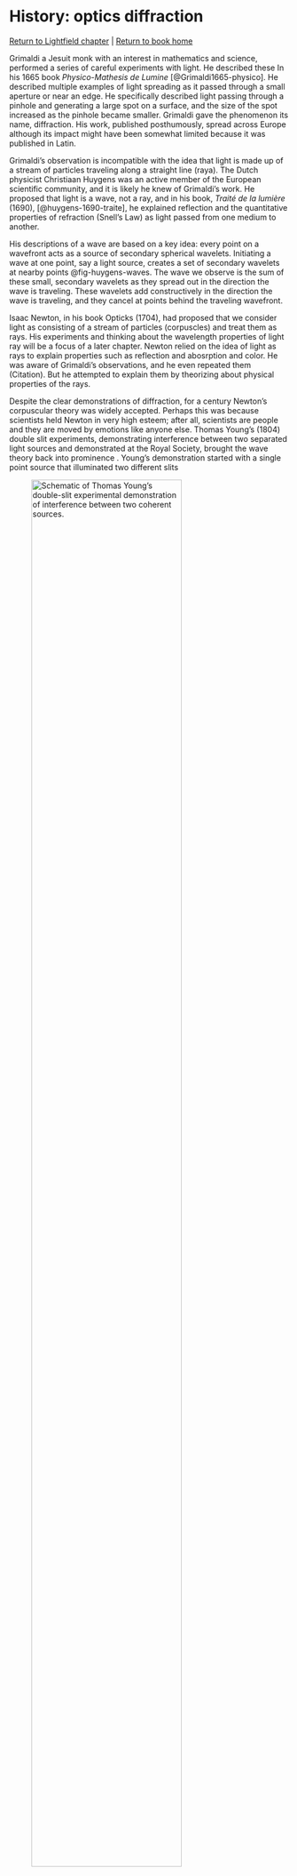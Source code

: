 # History: optics diffraction {#sec-history-diffraction .unnumbered}

[Return to Lightfield chapter](../chapters/lightfields.html) \| [Return to book home](../index.html)

Grimaldi a Jesuit monk with an interest in mathematics and science, performed a series of careful experiments with light. He described these In his 1665 book *Physico-Mathesis de Lumine* [@Grimaldi1665-physico]. He described multiple examples of light spreading as it passed through a small aperture or near an edge. He specifically described light passing through a pinhole and generating a large spot on a surface, and the size of the spot increased as the pinhole became smaller. Grimaldi gave the phenomenon its name, diffraction. His work, published posthumously, spread across Europe although its impact might have been somewhat limited because it was published in Latin.

Grimaldi's observation is incompatible with the idea that light is made up of a stream of particles traveling along a straight line (raya). The Dutch physicist Christiaan Huygens was an active member of the European scientific community, and it is likely he knew of Grimaldi's work. He proposed that light is a wave, not a ray, and in his book, *Traité de la lumière* (1690), [@huygens-1690-traite], he explained reflection and the quantitative properties of refraction (Snell's Law) as light passed from one medium to another.

His descriptions of a wave are based on a key idea: every point on a wavefront acts as a source of secondary spherical wavelets. Initiating a wave at one point, say a light source, creates a set of secondary wavelets at nearby points @fig-huygens-waves. The wave we observe is the sum of these small, secondary wavelets as they spread out in the direction the wave is traveling. These wavelets add constructively in the direction the wave is traveling, and they cancel at points behind the traveling wavefront.

Isaac Newton, in his book Opticks (1704), had proposed that we consider light as consisting of a stream of particles (corpuscles) and treat them as rays. His experiments and thinking about the wavelength properties of light ray will be a focus of a later chapter. Newton relied on the idea of light as rays to explain properties such as reflection and abosrption and color. He was aware of Grimaldi's observations, and he even repeated them (Citation). But he attempted to explain them by theorizing about physical properties of the rays.

Despite the clear demonstrations of diffraction, for a century Newton's corpuscular theory was widely accepted. Perhaps this was because scientists held Newton in very high esteem; after all, scientists are people and they are moved by emotions like anyone else. Thomas Young's (1804) double slit experiments, demonstrating interference between two separated light sources and demonstrated at the Royal Society, brought the wave theory back into prominence . Young's demonstration started with a single point source that illuminated two different slits

![Schematic of Thomas Young's double-slit experimental demonstration of interference between two coherent sources.](/images/lightfields/01-young-interference-0.png){#fig-young-doubleslit fig-align="center" width="80%"}

Because the two slits are illuminated by a common source, the wave theory would suggest that their wavefronts are coherent (in synchrony) with one another. The corpuscular theory, in contrast, would simply suggest that their are different particles headed to the two slits with no particular connection.

Young measured the image formed by the two slits, and he showed that it had a distinct spatial structure of light and dark bands. We can understand these bands as arising from the spatial summation of the coherent waves arising from the two slits. He understood this well, and the wave concept is illustrated in his original publication for the Royal Society.

As one might expect in science, there was resistance to the shift. It was the work of August Fresnel who provided a mathematical foundation for explaining Huygens' principle as well as additional experimental evidence (see Jenkins and White discussion on this point). Accepting the idea that light was a wave paved the way for Maxwell's unified theory of light, electric fields, and magnetic fields expressed in his famous equations describing the electromagnetic spectrum. These concepts and equations are the foundation of much physics and engineering. For more of the history, which is wonderful, click here.

Hindsight is much clearer than foresight, and in a way it is surprising that the wave theory was ignored for so long. Consider the simple experiment illustrated in Figure \autoref{fig:rays-waves}. The image shows a collimated source, perhaps created by a point source at some distance from a pinhole. According to the Newton's corpuscular theory (rays), a person standing to the side would not see the light: the rays would continue straight and none would arrive to the viewer's eyes (panel A). Yet a simple experiment reveals that the the pinhole light can be seen from the side, or indeed from many positions. The light emerging from the pinhole must be spreading in many directions (panel B). The pinhole reveals 'secondary wave source', just as Huygens theory said.

Ray tracing is a useful computer graphics for making images, and in some conditions when the aperture is large and a lens is inserted, the role of diffraction may not be a big factor. But for these small entrance pupils diffraction is a large effect.

The thin lens, thick lens and all that into Chapter 02 Optics. \## Diffraction: the phenomenon


There will be a historical discussion of Young, Huygens and Fresnel. And the business about the Poisson spot, I think, too. Formula. Lord Airy.

Here is a [ChatGPT discussion of the history](https://chatgpt.com/share/670e99a8-bd14-8002-bf46-3e23b748f868)

[More history in a ChatGPT, much copied below.](https://chatgpt.com/c/67098b1d-ae24-8002-be3d-d55f2bc87045)

Light, like all electromagnetic waves, can interfere and spread when its path is restricted by physical boundaries.

Formally, diffraction can be described using the Huygens-Fresnel principle, which treats every point on a wavefront as a secondary source of spherical wavelets. As these wavelets propagate, they interfere with each other, producing the characteristic diffraction patterns. Diffraction is significant when the size of the aperture or obstacle is on the order of the wavelength of the light. The phenomenon is typically divided into Fresnel diffraction (near-field diffraction) and Fraunhofer diffraction (far-field diffraction), depending on the distance between the aperture and the observation point.

Diffraction is fundamental in engineering applications, especially in designing optical systems. It defines the diffraction limit of resolution in imaging systems, such as cameras and microscopes, and is exploited in technologies like diffraction gratings, which are used for spectral analysis by dispersing light based on wavelength. Understanding and managing diffraction effects is crucial in fields like telecommunications, laser optics, and antenna design.

The evolution of the understanding of light from a particle-based model to a wave-based model is a fascinating story that spans several centuries. Here’s a brief history highlighting key contributors like Newton, Young, Huygens, and Fresnel:

### Isaac Newton (1642–1727)

In the 17th century, Isaac Newton advocated the corpuscular theory of light, proposing that light consisted of tiny particles or "corpuscles." He based this theory on observations such as the rectilinear propagation of light (light traveling in straight lines) and phenomena like reflection and refraction. Newton's reputation and the success of his mathematical laws of motion helped make the particle theory dominant during his time.

### Christiaan Huygens (1629–1695)

Around the same period, Dutch physicist Christiaan Huygens proposed a wave theory of light in 1678, which he detailed in his book Traité de la lumière (1690). Huygens suggested that light behaves as a wave, explaining reflection and refraction through what is now known as Huygens' Principle. This principle posits that every point on a wavefront acts as a source of secondary wavelets, and the new wavefront is the envelope of these wavelets. However, because Newton's corpuscular theory was more widely accepted, Huygens' wave theory was largely overlooked.

### Thomas Young (1773–1829)

In 1801, English polymath Thomas Young conducted the famous double-slit experiment, which strongly supported the wave theory of light. In this experiment, light passing through two closely spaced slits produced an interference pattern of bright and dark fringes on a screen. This phenomenon could not be explained by the particle theory but was easily explained by the superposition of waves—light waves from each slit interfered constructively (producing bright fringes) or destructively (producing dark fringes).

Young's experiment was a major blow to the particle theory and revived interest in Huygens' wave theory.

### Augustin-Jean Fresnel (1788–1827)

Building on Huygens’ and Young’s work, French physicist Augustin-Jean Fresnel developed a comprehensive mathematical wave theory of light in the early 19th century. Fresnel provided a detailed analysis of wave interference, diffraction, and polarization, showing how light behaves as a transverse wave (with vibrations perpendicular to the direction of propagation). His work resolved many of the remaining questions about the behavior of light and solidified the wave theory as the dominant model.

One of Fresnel's key achievements was explaining the phenomenon of diffraction, especially with his use of Fresnel integrals to predict how light waves bend around obstacles. Fresnel’s work, combined with the empirical success of his wave-based predictions, definitively displaced Newton’s particle theory.

The story of Fresnel, Poisson, and the so-called Poisson's spot (or the Arago spot) is a famous and ironic episode in the history of physics, illustrating the power of scientific prediction and experimental validation.

## Background: Fresnel’s Wave Theory of Light

In the early 19th century, Augustin-Jean Fresnel was developing and advocating a comprehensive wave theory of light. Fresnel's work built on the wave theory of Christiaan Huygens and the interference experiments of Thomas Young. However, Fresnel faced stiff opposition from proponents of the particle theory of light, which was still widely accepted due to Newton’s authority.

In 1818, Fresnel submitted a paper on light diffraction to a competition held by the French Academy of Sciences. His theory relied on light behaving as a wave, and it successfully explained how light bends around obstacles and interferes to produce diffraction patterns. Among the judges reviewing his theory was Siméon Denis Poisson, a prominent French physicist and a strong supporter of the particle theory of light.

### Poisson’s Challenge

Poisson sought to disprove Fresnel’s wave theory by identifying what he thought was an absurd consequence of it. Using Fresnel’s mathematical model, Poisson calculated the behavior of light when it encounters a small circular object, such as a disk, blocking its path.

According to Fresnel's wave theory, light waves would bend around the edges of the disk and interfere constructively at the center of the shadow. Poisson pointed out that Fresnel’s theory predicted a bright spot at the very center of the shadow cast by the disk, where one would intuitively expect complete darkness. To Poisson, this seemed so absurd and counterintuitive that he believed it demonstrated the inadequacy of the wave theory of light.

### The Experiment by Arago

However, another judge on the committee, the physicist François Arago, took Poisson's prediction as a challenge to be tested experimentally, rather than dismissing it outright. Arago set up an experiment to observe the shadow cast by a small opaque disk with a distant point source of light.

To Poisson’s surprise, a bright spot did indeed appear at the center of the shadow, just as Fresnel’s wave theory predicted. This bright spot became known as the Poisson spot (sometimes called the Arago spot in honor of Arago’s experimental confirmation).

The observation of Poisson’s spot was a significant vindication of Fresnel’s wave theory of light. It not only confirmed a counterintuitive prediction of the theory but also dealt a blow to the corpuscular (particle) theory of light, which could not explain the phenomenon.

This episode was crucial in solidifying the wave theory of light in the scientific community. Fresnel's work, along with Arago’s experiment, helped shift the consensus away from Newton’s particle theory and towards the wave theory, which was later expanded upon by the electromagnetic theory of light by James Clerk Maxwell in the mid-19th century.

### James Clerk Maxwell (1831–1879)

The understanding of light as a wave reached a new height with the work of Scottish physicist James Clerk Maxwell. In the 1860s, Maxwell formulated the electromagnetic theory of light, showing that light is an electromagnetic wave composed of oscillating electric and magnetic fields. This unified light with the broader field of electromagnetism and explained why light propagates as a wave, further cementing the wave theory in physics.

### The Particle-Wave Duality (20th century)

Despite the triumph of the wave theory in the 19th century, the advent of quantum mechanics in the early 20th century revealed that light exhibits both wave-like and particle-like properties. Albert Einstein’s explanation of the photoelectric effect in 1905 showed that light also behaves as discrete packets of energy called photons, leading to the modern understanding of wave-particle duality.

https://chatgpt.com/share/670e99a8-bd14-8002-bf46-3e23b748f868

Huygens' principle indeed states that every point on a wavefront acts as a source of secondary spherical wavelets, and the new wavefront is the envelope of these wavelets. These secondary waves propagate in all directions, not just in the forward direction. However, the resulting wavefront that we observe is usually the forward-propagating part because of the constructive interference in the forward direction.

To clarify:

Huygens' Principle: Each point on a wavefront acts as a source of secondary spherical wavelets. These wavelets spread out in all directions (including backward), but typically, we only consider the forward-moving wavefront when calculating how waves propagate. Fresnel's Contribution: Fresnel extended Huygens' idea by incorporating interference. He showed that wavelets from different points can interfere constructively in the forward direction and destructively in other directions (such as backward), which is why the backward propagation is generally not observed.

In summary, while the secondary waves propagate in all directions (including backward), due to interference effects, only the forward-moving wavefront is usually significant.

Yes, the key to understanding why the backward-propagating waves interfere destructively lies in the nature of wave interference and the contributions of secondary wavelets over time.

When considering a plane wave:

Secondary waves in all directions: Each point on the wavefront emits secondary spherical wavelets, which propagate in all directions, including backward. However, the forward-propagating secondary wavelets interfere constructively to form the next forward-moving wavefront. Destructive interference behind the wave: Behind the wavefront, the contributions from the secondary wavelets interfere destructively. This happens because, in the backward direction, the phases of these wavelets do not align as perfectly as they do in the forward direction. Each secondary wavelet is emitted at a different point in space and time, so the waves that propagate backward are out of phase with each other and tend to cancel out. Constructive interference in front: In the forward direction, the secondary wavelets are more in phase, as they all originate from the same plane wavefront moving forward. The new wavefront forms at the envelope of these wavelets, resulting in constructive interference. The contributions from past wavelets add coherently to build the next forward wavefront.

In this way, the forward direction experiences constructive interference because the secondary wavelets reinforce each other, while the backward direction experiences destructive interference due to phase mismatches. Fresnel's explanation of interference provides the mathematical basis for this, where wavelets emitted earlier interact and interfere with those emitted later in such a way that only the forward-moving wavefront is significant.Yes, in a simulation based on Huygens' principle, the amplitude of the secondary wavelet emitted from each point on the wavefront at a given moment in time would indeed depend on the sum of contributions from all wavefronts at that point at that specific time.

Here’s a breakdown of how this works:

Secondary Wave Emission: Each point on the wavefront acts as a source of secondary spherical wavelets. These wavelets propagate outward from that point, with an amplitude that depends on the wavefront at that moment in time. Amplitude of Secondary Waves: The amplitude of the secondary wavelet at any given point is influenced by the total wavefront at that point in time. This means that the sum of the wavefront amplitudes from surrounding points (both from previous wavefronts and those forming at the same time) will determine the local amplitude at that point. Superposition Principle: The key idea here is superposition. At each moment in time, the total wave at any given point is the sum of the contributions from all wavefronts that reach that point. These contributions include both the current wavefront and past wavefronts that have interacted through constructive or destructive interference. Wavelet Amplitude: When you calculate the secondary wavelet emitted from a point on the wavefront, its amplitude is proportional to the instantaneous sum of all the wavefronts at that point. This sum incorporates contributions from wavelets emitted by other points on the wavefront, leading to constructive interference in the forward direction and destructive interference in other directions. Mathematically: If ( E(x,t) ) represents the electric field (or another wave quantity) at a point ( x ) at time ( t ), then the total wave at that point is the sum of all contributions from earlier times, according to the superposition principle. The amplitude of the secondary wavelet at that point will be proportional to this total wave at time ( t ), i.e., ( A(x,t) \propto \sum E(x_i,t_i) ), where ( x_i ) and ( t_i ) are positions and times of other wavelets contributing to the point.

In essence, each point is emitting a spherical wavelet whose amplitude is determined by the instantaneous state of the wavefronts at that point, which is the sum of contributions from past and current wavefronts. This results in the propagation of the overall wave, with constructive interference ahead and destructive interference behind.

## From Gemini, matches ChatGPT history

The Discovery of Interference and the Wave Theory of Light

The understanding of light as a wave phenomenon was a pivotal development in physics. This understanding emerged from a series of experiments and theoretical developments conducted over several centuries.

Early Ideas and Experiments Newton's Corpuscular Theory: Isaac Newton proposed a corpuscular theory of light in his Opticks (1704), suggesting that light was composed of tiny particles. While this theory could explain phenomena like reflection and refraction, it struggled to account for diffraction and interference. Huygens' Wave Theory Christian Huygens: In 1678, Christian Huygens proposed a wave theory of light. He suggested that light propagated through a medium called the "aether" as waves, similar to sound waves. Huygens' principle, which states that each point on a wavefront can be considered as a secondary source of spherical waves, was a crucial tool in understanding wave propagation. Young's Double-Slit Experiment Thomas Young: In 1801, Thomas Young conducted his famous double-slit experiment. He passed light through two narrow slits and observed the resulting pattern on a screen. The pattern showed alternating bright and dark fringes, which could only be explained by the interference of waves. This experiment provided strong evidence for the wave nature of light. Diffraction and the Wave Theory Diffraction: Diffraction is the bending of waves around obstacles or edges. It is a characteristic property of waves and was observed in light by Grimaldi in the 17th century. Young's double-slit experiment also involved diffraction, as the light waves spread out from the slits. Fresnel's Contributions: Augustin-Jean Fresnel, a French physicist, made significant contributions to the wave theory of light. He developed mathematical equations to describe diffraction and interference phenomena. Fresnel's work helped to solidify the wave theory of light and provided a quantitative framework for understanding these phenomena. Further Developments Electromagnetic Theory: In the 19th century, James Clerk Maxwell developed the electromagnetic theory, which unified electricity, magnetism, and light. Maxwell's equations predicted the existence of electromagnetic waves that traveled at the speed of light. These waves were later confirmed experimentally by Heinrich Hertz.

The discovery of interference and the development of the wave theory of light marked a turning point in our understanding of the nature of light. While Newton's corpuscular theory had dominated for over a century, the experimental evidence provided by Young and others, combined with the theoretical work of Huygens, Fresnel, and Maxwell, established the wave nature of light as the prevailing paradigm.

You're absolutely right—Francesco Maria Grimaldi is credited with the first recorded observations of diffraction of light. He performed experiments in the 1660s and described how light bends around obstacles and produces fringes, a phenomenon he called diffraction. Grimaldi's observations were published posthumously in his work Physico-Mathesis de Lumine, Coloribus, et Iride (1665), where he carefully documented this bending of light.

Did Huygens Demonstrate Diffraction?

Christiaan Huygens did not experimentally demonstrate diffraction himself. In fact, his work focused more on explaining phenomena like reflection, refraction, and double refraction in terms of his wavefront theory. His theory, especially through the use of the concept of secondary wavelets, laid the groundwork for understanding diffraction later on, but Huygens did not provide a detailed analysis or experimental evidence of diffraction.

Huygens' wave theory was primarily focused on explaining how light behaves when passing through different media, and he successfully derived Snell's law for refraction using his principle of secondary wavelets. He did not directly address diffraction in his major works like Traité de la lumière (1690), and it is unlikely that he had a fully developed explanation for the phenomenon at the time.

## Did Huygens Know About Grimaldi?

Huygens most likely knew about Grimaldi's work. Grimaldi's book Physico-Mathesis de Lumine was published in 1665, and the ideas spread across Europe. Huygens was an active member of the scientific community and would have been aware of contemporary developments in optics. Additionally, Huygens' treatise on light was published in 1690, long after Grimaldi's discoveries had become known.

However, even though Huygens probably knew about Grimaldi’s experiments with diffraction, he did not integrate diffraction into his wave theory in a detailed way. It wasn't until the early 19th century, with the work of Thomas Young and Augustin-Jean Fresnel, that diffraction was fully explained within the framework of wave theory.

Summary of Contributions: Grimaldi (1665): First experimentally observed and documented diffraction. Huygens (1690): Proposed the wave theory of light and explained reflection and refraction using the concept of wavefronts and secondary wavelets but did not experimentally demonstrate diffraction. Young and Fresnel (19th century): Developed a complete explanation of diffraction and interference, which solidified the wave theory of light.

So, while Huygens was aware of Grimaldi’s work, diffraction was not a central part of his own contributions to optics.

## Grimaldi's work

Francesco Maria Grimaldi, an Italian Jesuit physicist, made crucial early contributions to the study of light and diffraction. His observations, published posthumously in his book "Physico-mathesis de lumine, coloribus, et iride" (Physical-Mathematical Treatise on Light, Colors, and the Rainbow) in 1665, were the first recorded observations of diffraction, a phenomenon that he named and described in detail. Grimaldi's work laid the groundwork for future developments in wave theory, even though the concept of light as a wave was not fully developed in his time.

Here are the key experimental observations and findings about light and diffraction that Grimaldi described in his book:

1.  Discovery and Naming of Diffraction: Grimaldi coined the term "diffraction" (from the Latin "diffringere," meaning "to break apart") to describe the bending of light when it passes near the edges of an obstacle or through a small aperture. He noticed that light, instead of traveling in perfectly straight lines as expected by classical geometric optics, would spread out when passing through small slits or near obstacles. He observed that the light deviated from its rectilinear path, producing a pattern of light and shadow that couldn't be explained by simple reflection or refraction.
2.  Light Spreads Beyond Geometric Shadows: One of Grimaldi’s most important observations was that light, after passing through a small aperture or around an obstacle, spread into the regions that should have been in shadow according to the rules of geometric optics. He conducted experiments where light was passed through a narrow slit or around the edge of an opaque object, and he noticed that some light appeared beyond the expected boundary of the shadow, indicating a bending or spreading of light into the geometrical shadow region. This contradicted the purely rectilinear propagation of light that was assumed by Newton’s corpuscular theory, which would predict sharp shadows with no light in the geometrical shadow region.
3.  Interference Patterns: Grimaldi observed bright and dark bands near the edges of shadows, which indicated that light was not simply spreading out, but that it was also interacting in a complex way. These bands are now recognized as interference patterns, a phenomenon that would later be fully explained by wave theory. He noticed that the edges of shadows produced by diffracted light were not sharp but instead featured alternating bright and dark fringes, which suggested that light was somehow interfering with itself. These fringes were caused by the constructive and destructive interference of light waves—a concept that was not yet understood during Grimaldi's time.
4.  Color Effects: Grimaldi also observed that light passing through small apertures or around obstacles could produce colored fringes near the edges of the illuminated regions, though his understanding of color was not fully developed. He noted that the diffraction fringes exhibited different colors under certain conditions, adding complexity to the phenomenon. He speculated that the colors could be linked to the interactions of light with the aperture or obstacle, although his explanation was incomplete by modern standards.
5.  Experiments with Apertures and Obstacles: Grimaldi performed a series of experiments using small holes, slits, and obstacles. In one such experiment, he allowed sunlight to pass through a very small hole in a screen and observed that the light formed an image of a circular or oval shape on the opposite wall. The resulting light pattern wasn’t a simple spot but rather exhibited a diffraction pattern, with light spreading out from the central beam. He also found that the size of the hole affected the degree of diffraction, with smaller holes producing more pronounced spreading. Similarly, he observed light bending around small objects (like needles or threads), where the light did not simply cast a shadow but instead produced fringes around the edges of the shadow.
6.  Wave-like Behavior: Though Grimaldi did not explicitly propose a wave theory of light, his observations strongly hinted at wave-like behavior. The bending of light around obstacles and the appearance of interference fringes were phenomena that could only be fully explained by a wave-based model, which came later with the work of Huygens and Fresnel.
7.  Interaction of Multiple Beams of Light: Grimaldi also experimented with multiple light sources and noticed that when two beams of light crossed each other, they did not "block" each other or collide as one might expect if light were composed of particles. This observation suggested that light was not behaving like solid particles and hinted at the possibility of light waves passing through one another without interaction. Grimaldi’s Legacy:

Grimaldi’s work on diffraction was ahead of its time. Although he did not propose a complete theoretical framework for his observations, his experiments were the first to systematically document diffraction, and they provided compelling evidence that light behaved in ways that couldn’t be fully explained by the prevailing corpuscular theory of light. His observations of light bending, producing fringes, and spreading into shadow regions would later be critical for the development of the wave theory of light.

### Why Was Grimaldi’s Work Overlooked?

Despite the significance of Grimaldi's experiments, his work did not gain immediate widespread recognition. There are several reasons for this:

Newton’s Dominance: Newton’s corpuscular theory of light, published a few decades later, became the dominant explanation for optical phenomena in the 18th century. Newton’s authority in the scientific world overshadowed alternative views, including Grimaldi’s diffraction experiments. Limited Dissemination: Grimaldi’s work was published posthumously and in Latin, which limited its immediate influence in the broader European scientific community. It took time for his results to be known and appreciated by other scientists. Incomplete Theoretical Framework: Grimaldi’s work lacked a comprehensive theoretical framework to explain diffraction. He observed and documented the phenomena, but the wave theory of light had not yet been fully developed, leaving his observations as empirical findings without a solid theoretical foundation. Conclusion:

Francesco Grimaldi’s book on optics documented some of the earliest and most accurate observations of diffraction, the spreading of light into shadow regions, and the appearance of interference fringes. These findings were crucial to the eventual development of the wave theory of light but were not fully appreciated in Grimaldi’s lifetime due to the dominance of Newton’s corpuscular theory and the incomplete theoretical understanding of light in his time. His work, however, laid the foundation for later breakthroughs by Huygens, Young, and Fresnel, who would use these phenomena to build the case for the wave nature of light.